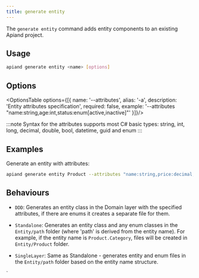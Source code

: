 ```yaml
---
title: generate entity
---
```



The `generate entity` command adds entity components to an existing Apiand project.

## Usage

```bash
apiand generate entity <name> [options]
```

## Options

<OptionsTable options={[{
    name: '--attributes',
    alias: '-a',
    description: 'Entity attributes specification',
    required: false,
    example: '--attributes "name:string,age:int,status:enum[active,inactive]"'
}]}/>

:::note
Syntax for the attributes supports most C# basic types: string, int, long, decimal, double, bool, datetime, guid and enum 
:::

## Examples

Generate an entity with attributes:

```bash
apiand generate entity Product --attributes "name:string,price:decimal,category:string"
```

## Behaviours

- `DDD`: Generates an entity class in the Domain layer with the specified attributes, if there are enums it creates a separate file for them.

- `Standalone`: Generates an entity class and any enum classes in the `Entity/path` folder (where 'path' is derived from the entity name). For example, if the entity name is `Product.Category`, files will be created in `Entity/Product` folder.

- `SingleLayer`: Same as Standalone - generates entity and enum files in the `Entity/path` folder based on the entity name structure.

`
